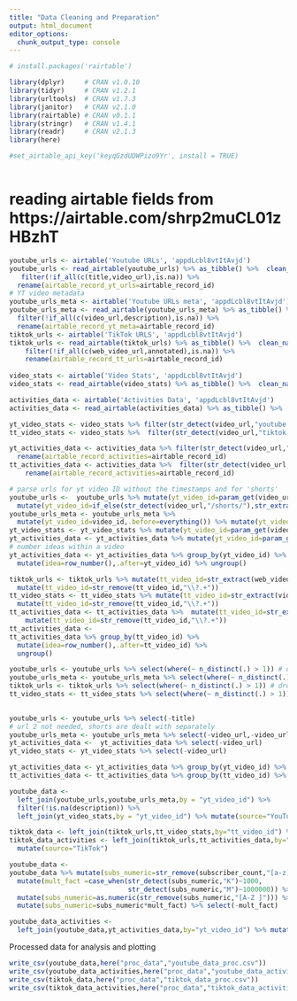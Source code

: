 ```yaml
---
title: "Data Cleaning and Preparation"
output: html_document
editor_options: 
  chunk_output_type: console
---
```


```r

# install.packages('rairtable')

library(dplyr)     # CRAN v1.0.10
library(tidyr)     # CRAN v1.2.1
library(urltools)  # CRAN v1.7.3
library(janitor)   # CRAN v2.1.0
library(rairtable) # CRAN v0.1.1
library(stringr)   # CRAN v1.4.1
library(readr)     # CRAN v2.1.3
library(here)

#set_airtable_api_key('keyqGzdUDWPizo9Yr', install = TRUE)



```

# reading airtable fields from https://airtable.com/shrp2muCL01zHBzhT 

```r

youtube_urls <- airtable('Youtube URLs', 'appdLcbl8vtItAvjd')
youtube_urls <- read_airtable(youtube_urls) %>% as_tibble() %>%  clean_names() %>% 
   filter(!if_all(c(title,video_url),is.na)) %>% 
  rename(airtable_record_yt_urls=airtable_record_id)
# YT video metadata
youtube_urls_meta <- airtable('Youtube URLs meta', 'appdLcbl8vtItAvjd')
youtube_urls_meta <- read_airtable(youtube_urls_meta) %>% as_tibble() %>%  clean_names() %>% 
  filter(!if_all(c(video_url,description),is.na)) %>% 
  rename(airtable_record_yt_meta=airtable_record_id)
tiktok_urls <- airtable('TikTok URLS', 'appdLcbl8vtItAvjd')
tiktok_urls <- read_airtable(tiktok_urls) %>% as_tibble() %>%  clean_names() %>% 
    filter(!if_all(c(web_video_url,annotated),is.na)) %>% 
    rename(airtable_record_tt_urls=airtable_record_id)
  
video_stats <- airtable('Video Stats', 'appdLcbl8vtItAvjd')
video_stats <- read_airtable(video_stats) %>% as_tibble() %>%  clean_names()

activities_data <- airtable('Activities Data', 'appdLcbl8vtItAvjd')
activities_data <- read_airtable(activities_data) %>% as_tibble() %>%  clean_names()

```


```r
yt_video_stats <- video_stats %>% filter(str_detect(video_url,"youtube.com")) %>%   rename(airtable_record_vstats=airtable_record_id)
tt_video_stats <- video_stats %>%  filter(str_detect(video_url,"tiktok.com")) %>% rename(airtable_record_vstats=airtable_record_id)
```


```r
yt_activities_data <- activities_data %>% filter(str_detect(video_url,"youtube.com")) %>% 
  rename(airtable_record_activities=airtable_record_id)
tt_activities_data <- activities_data %>%  filter(str_detect(video_url,"tiktok.com")) %>% 
    rename(airtable_record_activities=airtable_record_id)
```



```r
# parse urls for yt video ID without the timestamps and for 'shorts'
youtube_urls <-  youtube_urls %>% mutate(yt_video_id=param_get(video_url)$v,.before=everything()) %>% 
  mutate(yt_video_id=if_else(str_detect(video_url,"/shorts/"),str_extract(video_url,"[^/]+$"),yt_video_id)) %>% distinct(yt_video_id,.keep_all = TRUE)
youtube_urls_meta <- youtube_urls_meta %>% 
  mutate(yt_video_id=video_id,.before=everything()) %>% mutate(yt_video_id=if_else(str_detect(video_url,"/shorts/"),str_extract(video_url,"[^/]+$"),yt_video_id)) %>% select(-video_id)%>% distinct(yt_video_id,.keep_all = TRUE)
yt_video_stats <- yt_video_stats %>% mutate(yt_video_id=param_get(video_url)$v,.before=everything()) %>% mutate(yt_video_id=if_else(str_detect(video_url,"/shorts/"),str_extract(video_url,"[^/]+$"),yt_video_id))%>% distinct(yt_video_id,.keep_all = TRUE)
yt_activities_data <- yt_activities_data %>% mutate(yt_video_id=param_get(video_url)$v,.before=everything()) %>% mutate(yt_video_id=if_else(str_detect(video_url,"/shorts/"),str_extract(video_url,"[^/]+$"),yt_video_id)) 
# number ideas within a video
yt_activities_data <- yt_activities_data %>% group_by(yt_video_id) %>% 
  mutate(idea=row_number(),.after=yt_video_id) %>% ungroup()
```

```r
tiktok_urls <- tiktok_urls %>% mutate(tt_video_id=str_extract(web_video_url,"[^/]+$"),.before=everything()) %>% 
  mutate(tt_video_id=str_remove(tt_video_id,"\\?.+")) 
tt_video_stats <- tt_video_stats %>% mutate(tt_video_id=str_extract(video_url,"[^/]+$"),.before=everything()) %>% 
  mutate(tt_video_id=str_remove(tt_video_id,"\\?.+"))
tt_activities_data <- tt_activities_data %>%  mutate(tt_video_id=str_extract(video_url,"[^/]+$"),.before=everything()) %>% 
    mutate(tt_video_id=str_remove(tt_video_id,"\\?.+")) 
tt_activities_data <- 
tt_activities_data %>% group_by(tt_video_id) %>% 
  mutate(idea=row_number(),.after=tt_video_id) %>% 
  ungroup()

```


```r
youtube_urls <- youtube_urls %>% select(where(~ n_distinct(.) > 1)) # drops the 'annotated' var
youtube_urls_meta <- youtube_urls_meta %>% select(where(~ n_distinct(.) > 1)) # dropped family_safe, live, error
tiktok_urls <- tiktok_urls %>% select(where(~ n_distinct(.) > 1)) # drops is_muted, annotated
tt_video_stats <- tt_video_stats %>% select(where(~ n_distinct(.) > 1)) # drops comments
                                            
```

```r
youtube_urls <- youtube_urls %>% select(-title)
# url 2 not needed, shorts are dealt with separately
youtube_urls_meta <- youtube_urls_meta %>% select(-video_url,-video_url_2)
yt_activities_data <-  yt_activities_data %>% select(-video_url)
yt_video_stats <- yt_video_stats %>% select(-video_url)
```


```r
yt_activities_data <- yt_activities_data %>% group_by(yt_video_id) %>% unnest(business_type_level_1) %>% unnest(business_type_level_2) %>% unnest(skills_required) %>% ungroup()
tt_activities_data <- tt_activities_data %>% group_by(tt_video_id) %>% unnest(business_type_level_1) %>% unnest(business_type_level_2) %>% unnest(skills_required) %>% ungroup()
```

```r
youtube_data <- 
  left_join(youtube_urls,youtube_urls_meta,by = "yt_video_id") %>%
  filter(!is.na(description)) %>% 
  left_join(yt_video_stats,by = "yt_video_id") %>% mutate(source="YouTube")
```

```r
tiktok_data <- left_join(tiktok_urls,tt_video_stats,by="tt_video_id") %>% mutate(source="TikTok") 
tiktok_data_activities <- left_join(tiktok_urls,tt_activities_data,by="tt_video_id") %>% 
  mutate(source="TikTok") 
```



```r
youtube_data <- 
youtube_data %>% mutate(subs_numeric=str_remove(subscriber_count,"[a-z]+")) %>% 
  mutate(mult_fact =case_when(str_detect(subs_numeric,"K")~1000,
                              str_detect(subs_numeric,"M")~1000000)) %>% 
  mutate(subs_numeric=as.numeric(str_remove(subs_numeric,"[A-Z ]"))) %>% 
  mutate(subs_numeric=subs_numeric*mult_fact) %>% select(-mult_fact)
```

```r
youtube_data_activities <- 
  left_join(youtube_data,yt_activities_data,by="yt_video_id") %>% mutate(source="YouTube")
```

Processed data for analysis and plotting
```r
write_csv(youtube_data,here("proc_data","youtube_data_proc.csv"))
write_csv(youtube_data_activities,here("proc_data","youtube_data_activities_proc.csv"))
write_csv(tiktok_data,here("proc_data","tiktok_data_proc.csv"))
write_csv(tiktok_data_activities,here("proc_data","tiktok_data_activities_proc.csv"))
```

